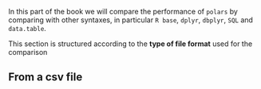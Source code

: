 In this part of the book we will compare the performance of `polars` by comparing 
with other syntaxes, in particular `R base`, `dplyr`, `dbplyr`, `SQL` and `data.table`.

This section is structured according to the **type of file format** used for the comparison

## From a csv file